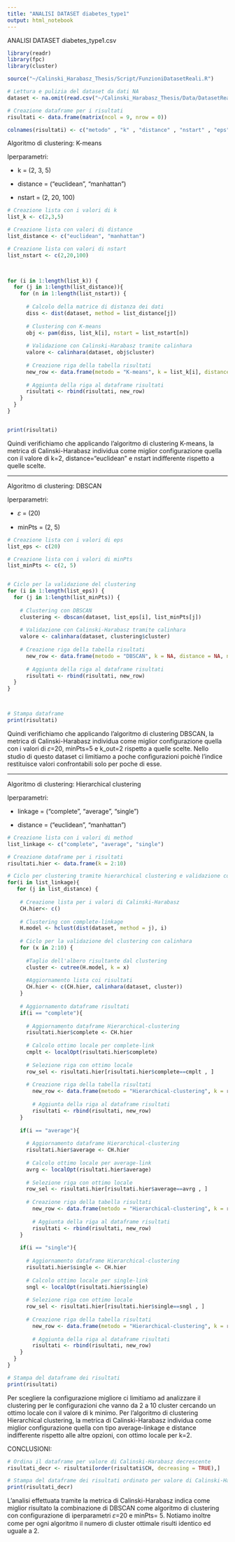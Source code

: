 ```yaml
---
title: "ANALISI DATASET diabetes_type1"
output: html_notebook
---
```


ANALISI DATASET diabetes_type1.csv

```r
library(readr)
library(fpc)
library(cluster)

source("~/Calinski_Harabasz_Thesis/Script/FunzioniDatasetReali.R")

# Lettura e pulizia del dataset da dati NA
dataset <- na.omit(read.csv("~/Calinski_Harabasz_Thesis/Data/DatasetReali/diabetes_type1.csv"))

# Creazione dataframe per i risultati
risultati <- data.frame(matrix(ncol = 9, nrow = 0))

colnames(risultati) <- c("metodo" , "k" , "distance" , "nstart" , "eps" , "minPts" , "k_out" , "linkage" , "CH")

```

Algoritmo di clustering: K-means

Iperparametri:

-   k = (2, 3, 5)

-   distance = ("euclidean", "manhattan")

-   nstart = (2, 20, 100)
 
```r
# Creazione lista con i valori di k
list_k <- c(2,3,5)

# Creazione lista con valori di distance
list_distance <- c("euclidean", "manhattan")

# Creazione lista con valori di nstart
list_nstart <- c(2,20,100)
 


for (i in 1:length(list_k)) {
  for (j in 1:length(list_distance)){
    for (n in 1:length(list_nstart)) {
      
      # Calcolo della matrice di distanza dei dati
      diss <- dist(dataset, method = list_distance[j])
      
      # Clustering con K-means
      obj <- pam(diss, list_k[i], nstart = list_nstart[n])
      
      # Validazione con Calinski-Harabasz tramite calinhara
      valore <- calinhara(dataset, obj$cluster)
      
      # Creazione riga della tabella risultati 
      new_row <- data.frame(metodo = "K-means", k = list_k[i], distance = list_distance[j], nstart = list_nstart[n], eps = NA, minPts = NA, k_out = NA, linkage = NA, CH = valore)
      
      # Aggiunta della riga al dataframe risultati
      risultati <- rbind(risultati, new_row)
    }
  }
}


print(risultati)

```

Quindi verifichiamo che applicando l'algoritmo di clustering K-means, la metrica di Calinski-Harabasz individua come miglior configurazione quella con il valore di k=2, distance="euclidean" e nstart indifferente rispetto a quelle scelte.



------------------------------------------------------------------------

Algoritmo di clustering: DBSCAN

Iperparametri:

-   𝜀 = (20) 

-   minPts = (2, 5)
```r

# Creazione lista con i valori di eps
list_eps <- c(20)

# Creazione lista con i valori di minPts
list_minPts <- c(2, 5)


# Ciclo per la validazione del clustering
for (i in 1:length(list_eps)) { 
  for (j in 1:length(list_minPts)) {
    
    # Clustering con DBSCAN 
    clustering <- dbscan(dataset, list_eps[i], list_minPts[j])
    
    # Validazione con Calinski-Harabasz tramite calinhara
    valore <- calinhara(dataset, clustering$cluster)
    
    # Creazione riga della tabella risultati 
      new_row <- data.frame(metodo = "DBSCAN", k = NA, distance = NA, nstart = NA, eps = list_eps[i], minPts = list_minPts[j], k_out = max(clustering$cluster), linkage = NA, CH = valore)
      
      # Aggiunta della riga al dataframe risultati
      risultati <- rbind(risultati, new_row)
  }
}



# Stampa dataframe 
print(risultati)

```

Quindi verifichiamo che applicando l'algoritmo di clustering DBSCAN, la metrica di Calinski-Harabasz individua come miglior configurazione quella con i valori di 𝜀=20, minPts=5 e k_out=2 rispetto a quelle scelte.
Nello studio di questo dataset ci limitiamo a poche configurazioni poichè l'indice restituisce valori confrontabili solo per poche di esse.

------------------------------------------------------------------------

Algoritmo di clustering: Hierarchical clustering

Iperparametri:

-   linkage = ("complete", "average", "single")

-   distance = ("euclidean", "manhattan")

```r


# Creazione lista con i valori di method
list_linkage <- c("complete", "average", "single")

# Creazione dataframe per i risultati
risultati.hier <- data.frame(k = 2:10)

# Ciclo per clustering tramite hierarchical clustering e validazione con calinhara
for(i in list_linkage){
   for (j in list_distance) {
    
    # Creazione lista per i valori di Calinski-Harabasz 
    CH.hier<- c()
    
    # Clustering con complete-linkage
    H.model <- hclust(dist(dataset, method = j), i)
    
    # Ciclo per la validazione del clustering con calinhara
    for (x in 2:10) {
      
      #Taglio dell'albero risultante dal clustering
      cluster <- cutree(H.model, k = x) 
      
      #Aggiornamento lista coi risultati
      CH.hier <- c(CH.hier, calinhara(dataset, cluster))  
    }
    
    # Aggiornamento dataframe risultati
    if(i == "complete"){
      
      # Aggiornamento dataframe Hierarchical-clustering
      risultati.hier$complete <- CH.hier 
      
      # Calcolo ottimo locale per complete-link
      cmplt <- localOpt(risultati.hier$complete)    
      
      # Selezione riga con ottimo locale
      row_sel <- risultati.hier[risultati.hier$complete==cmplt , ]
      
      # Creazione riga della tabella risultati 
        new_row <- data.frame(metodo = "Hierarchical-clustering", k = row_sel$k, distance = j, nstart = NA, eps = NA, minPts = NA, k_out = NA, linkage = "complete", CH = row_sel$complete)
        
        # Aggiunta della riga al dataframe risultati
        risultati <- rbind(risultati, new_row)
    }
    
    if(i == "average"){
      
      # Aggiornamento dataframe Hierarchical-clustering
      risultati.hier$average <- CH.hier 
      
      # Calcolo ottimo locale per average-link
      avrg <- localOpt(risultati.hier$average)    
      
      # Selezione riga con ottimo locale
      row_sel <- risultati.hier[risultati.hier$average==avrg , ]
      
      # Creazione riga della tabella risultati 
        new_row <- data.frame(metodo = "Hierarchical-clustering", k = row_sel$k, distance = j, nstart = NA, eps = NA, minPts = NA, k_out = NA, linkage = "average", CH = row_sel$average)
        
        # Aggiunta della riga al dataframe risultati
        risultati <- rbind(risultati, new_row)
    }
    
    if(i == "single"){
      
      # Aggiornamento dataframe Hierarchical-clustering
      risultati.hier$single <- CH.hier 
      
      # Calcolo ottimo locale per single-link
      sngl <- localOpt(risultati.hier$single) 
      
      # Selezione riga con ottimo locale
      row_sel <- risultati.hier[risultati.hier$single==sngl , ]
      
      # Creazione riga della tabella risultati 
        new_row <- data.frame(metodo = "Hierarchical-clustering", k = row_sel$k, distance = j, nstart = NA, eps = NA, minPts = NA, k_out = NA, linkage = "single", CH = row_sel$single)
        
        # Aggiunta della riga al dataframe risultati
        risultati <- rbind(risultati, new_row)
    }
  }
}

# Stampa del dataframe dei risultati
print(risultati)

```

Per scegliere la configurazione migliore ci limitiamo ad analizzare il clustering per le configurazioni che vanno da 2 a 10 cluster cercando un ottimo locale con il valore di k minimo.
Per l'algoritmo di clustering Hierarchical clustering, la metrica di Calinski-Harabasz individua come miglior configurazione quella con tipo average-linkage e distance indifferente rispetto alle altre opzioni, con ottimo locale per k=2.

CONCLUSIONI:
```r

# Ordina il dataframe per valore di Calinski-Harabasz decrescente
risultati_decr <- risultati[order(risultati$CH, decreasing = TRUE),]

# Stampa del dataframe dei risultati ordinato per valore di Calinski-Harabasz decrescente
print(risultati_decr)

```
L'analisi effettuata tramite la metrica di Calinski-Harabasz indica come miglior risultato la combinazione di DBSCAN come algoritmo di clustering con configurazione di iperparametri 𝜀=20 e minPts= 5.
Notiamo inoltre come per ogni algoritmo il numero di cluster ottimale risulti identico ed uguale a 2.

